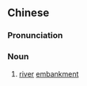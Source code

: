 ==Chinese==
{{zh-forms}}

===Pronunciation===
{{zh-pron
|m=hétáng
|cat=n
}}

===Noun===
{{zh-noun}}

# [[river]] [[embankment]]